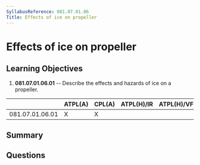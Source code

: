```yaml
---
SyllabusReference: 081.07.01.06
Title: Effects of ice on propeller
---
```


# Effects of ice on propeller

## Learning Objectives

1. **081.07.01.06.01** -- Describe the effects and hazards of ice on a propeller.

|                 | ATPL(A) | CPL(A) | ATPL(H)/IR | ATPL(H)/VFR | CPL(H) | IR  | CBIR(A) |
| --------------- | ------- | ------ | ---------- | ----------- | ------ | --- | ------- |
| 081.07.01.06.01 | X       | X      |            |             |        |     |         |

## Summary

## Questions
